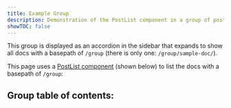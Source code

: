 ```yaml
---
title: Example Group
description: Demonstration of the PostList component in a group of posts
showTOC: false
---
```


This group is displayed as an accordion in the sidebar that expands to show all docs with a basepath of `/group` (there is only one: `/group/sample-doc/`).

This page uses a <a href="https://kabartolo.github.io/chicago-docs-demo/docs/components-and-hooks/#postlist">PostList component</a> (shown below) to list the docs with a basepath of `/group`:

## Group table of contents:

<PostList />